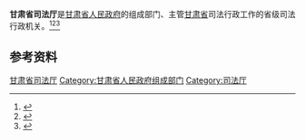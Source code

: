 {{Infobox PRCG
|机构名称 = 甘肃省司法厅
|标志1    = Red star.svg
|标志1说明 =
|职位1    = 厅长
|人员1    =  
|职位2    = 副厅长
|人员2    =
|成立时间 =
|业务上级机构 = [[中华人民共和国司法部|中华人民共和国司法部]]
|组织上级机构 = [[甘肃省人民政府|甘肃省人民政府]]
|中共上级 = [[中国共产党甘肃省委员会政法委员会|中国共产党甘肃省委员会政法委员会]]
|中共本级 =
|本级纪检 =
|本级监察 =
|机构类型 = 省级人民政府组成部门
|行政级别 = 正地厅级
|地址1    = [[甘肃省|甘肃省]]
|网站     =
|网址     =
}}

'''甘肃省司法厅'''是[[甘肃省人民政府|甘肃省人民政府]]的组成部门、主管[[甘肃省|甘肃省]]司法行政工作的省级司法行政机关。<ref>{{Cite book|title=中华实用法学大辞典|author=栗劲, 李放主编; 马新福, 龙斯荣, 高格副主编|publisher=吉林大学出版社|year=1988|isbn=|location=长春|pages=}}</ref><ref>{{Cite book|title=法学大辞典|author=邹瑜, 顾明总主编; 高扬瑜, 郑杨副总主编|publisher=中国政法大学出版社|year=1991|isbn=|location=北京|pages=}}</ref><ref>{{Cite book|title=中华法学大辞典 • 诉讼法学卷|author=陈光中主编; 丁慕英, 刘文, 田祖思等编|publisher=中国检察出版社|year=1995|isbn=|location=北京|pages=}}</ref>

== 参考资料 ==
{{reflist}}

[[Category:甘肃省司法厅|]]
[[Category:甘肃省人民政府组成部门|Category:甘肃省人民政府组成部门]]
[[Category:司法厅|Category:司法厅]]